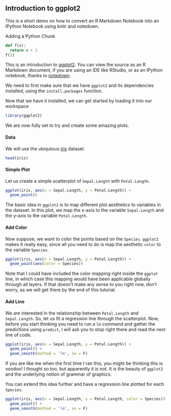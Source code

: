 ## Introduction to ggplot2

This is a short demo on how to convert an R Markdown Notebook into an IPython Notebook using knitr and notedown.

Adding a Python Chunk

```python
def f(x):
  return x + 2
f(2)
```

This is an introduction to [ggplot2](http://github.com/hadley/ggplot2). You can view the source as an R Markdown document, if you are using an IDE like RStudio, or as an IPython notebook, thanks to [notedown](https://github.com/aaren/notedown).

We need to first make sure that we have `ggplot2` and its dependencies installed, using the `install.packages` function.

Now that we have it installed, we can get started by loading it into our workspace

```r
library(ggplot2)
```

We are now fully set to try and create some amazing plots. 

#### Data

We will use the ubiqutous [iris](http://stat.ethz.ch/R-manual/R-patched/library/datasets/html/iris.html) dataset.

```r
head(iris)
```

#### Simple Plot

Let us create a simple scatterplot of `Sepal.Length` with `Petal.Length`.

```r
ggplot(iris, aes(x = Sepal.Length, y = Petal.Length)) +
  geom_point()
```

The basic idea in `ggplot2` is to map different plot aesthetics to variables in the dataset. In this plot, we map the x-axis to the variable `Sepal.Length` and the y-axis to the variable `Petal.Length`.

#### Add Color

Now suppose, we want to color the points based on the `Species`. `ggplot2` makes it really easy, since all you need to do is map the aesthetic `color` to the variable `Species`.

```r
ggplot(iris, aes(x = Sepal.Length, y = Petal.Length)) +
  geom_point(aes(color = Species))
```

Note that I could have included the color mapping right inside the `ggplot` line, in which case this mapping would have been applicable globally through all layers. If that doesn't make any sense to you right now, don't worry, as we will get there by the end of this tutorial.

#### Add Line

We are interested in the relationship between `Petal.Length` and `Sepal.Length`. So, let us fit a regression line through the scatterplot. Now, before you start thinking you need to run a `lm` command and gather the predictions using `predict`, I will ask you to stop right there and read the next line of code.

```r
ggplot(iris, aes(x = Sepal.Length, y = Petal.Length)) +
  geom_point() + 
  geom_smooth(method = 'lm', se = F)
```

If you are like me when the first time I ran this, you might be thinking this is voodoo! I thought so too, but apparently it is not. It is the beauty of `ggplot2` and the underlying notion of grammar of graphics.

You can extend this idea further and have a regression line plotted for each `Species`.

```r
ggplot(iris, aes(x = Sepal.Length, y = Petal.Length, color = Species)) +
  geom_point() + 
  geom_smooth(method = 'lm', se = F)
```



